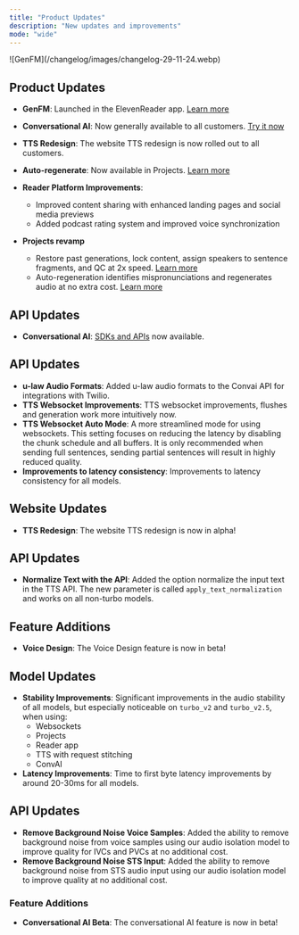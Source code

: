 ```yaml
---
title: "Product Updates"
description: "New updates and improvements"
mode: "wide"
---
```


<Update label="November 29, 2024">

<Frame>![GenFM](/changelog/images/changelog-29-11-24.webp)</Frame>

## Product Updates

- **GenFM**: Launched in the ElevenReader app. [Learn more](https://elevenlabs.io/blog/genfm-on-elevenreader)
- **Conversational AI**: Now generally available to all customers. [Try it now](https://elevenlabs.io/conversational-ai)
- **TTS Redesign**: The website TTS redesign is now rolled out to all customers.
- **Auto-regenerate**: Now available in Projects. [Learn more](https://elevenlabs.io/blog/auto-regenerate-is-live-in-projects)
- **Reader Platform Improvements**:

  - Improved content sharing with enhanced landing pages and social media previews
  - Added podcast rating system and improved voice synchronization

- **Projects revamp**
  - Restore past generations, lock content, assign speakers to sentence fragments, and QC at 2x speed. [Learn more](https://elevenlabs.io/blog/narrate-any-project)
  - Auto-regeneration identifies mispronunciations and regenerates audio at no extra cost. [Learn more](https://elevenlabs.io/blog/auto-regenerate-is-live-in-projects)

## API Updates

- **Conversational AI**: [SDKs and APIs](https://elevenlabs.io/docs/conversational-ai/docs/introduction) now available.

</Update>

<Update label="October 27, 2024">

## API Updates

- **u-law Audio Formats**: Added u-law audio formats to the Convai API for integrations with Twilio.
- **TTS Websocket Improvements**: TTS websocket improvements, flushes and generation work more intuitively now.
- **TTS Websocket Auto Mode**: A more streamlined mode for using websockets. This setting focuses on reducing the latency by disabling the chunk schedule and all buffers. It is only recommended when sending full sentences, sending partial sentences will result in highly reduced quality.
- **Improvements to latency consistency**: Improvements to latency consistency for all models.

## Website Updates

- **TTS Redesign**: The website TTS redesign is now in alpha!

</Update>

<Update label="October 20, 2024">

## API Updates

- **Normalize Text with the API**: Added the option normalize the input text in the TTS API. The new parameter is called `apply_text_normalization` and works on all non-turbo models.

## Feature Additions

- **Voice Design**: The Voice Design feature is now in beta!

</Update>

<Update label="October 13, 2024">

## Model Updates

- **Stability Improvements**: Significant improvements in the audio stability of all models, but especially noticeable on `turbo_v2` and `turbo_v2.5`, when using:
  - Websockets
  - Projects
  - Reader app
  - TTS with request stitching
  - ConvAI
- **Latency Improvements**: Time to first byte latency improvements by around 20-30ms for all models.

## API Updates

- **Remove Background Noise Voice Samples**: Added the ability to remove background noise from voice samples using our audio isolation model to improve quality for IVCs and PVCs at no additional cost.
- **Remove Background Noise STS Input**: Added the ability to remove background noise from STS audio input using our audio isolation model to improve quality at no additional cost.

### Feature Additions

- **Conversational AI Beta**: The conversational AI feature is now in beta!

</Update>
